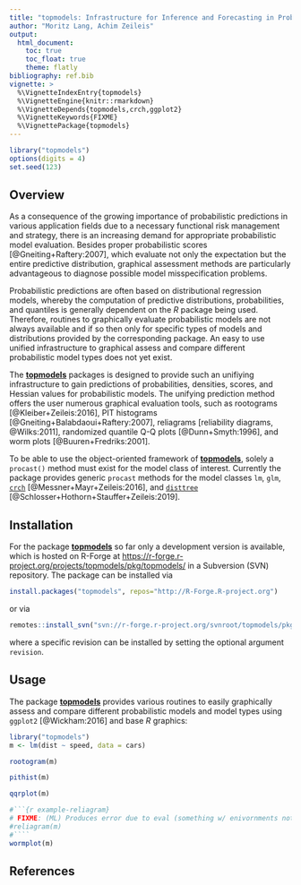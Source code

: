 ```yaml
---
title: "topmodels: Infrastructure for Inference and Forecasting in Probabilistic Models"
author: "Moritz Lang, Achim Zeileis"
output:
  html_document:
    toc: true
    toc_float: true
    theme: flatly
bibliography: ref.bib
vignette: >
  %\VignetteIndexEntry{topmodels}
  %\VignetteEngine{knitr::rmarkdown}
  %\VignetteDepends{topmodels,crch,ggplot2}
  %\VignetteKeywords{FIXME}
  %\VignettePackage{topmodels}
---
```


```r
library("topmodels")
options(digits = 4)
set.seed(123)
```

## Overview

As a consequence of the growing importance of probabilistic predictions in
various application fields due to a necessary functional risk management and
strategy, there is an increasing demand for appropriate probabilistic model
evaluation. Besides proper probabilistic scores [@Gneiting+Raftery:2007], which
evaluate not only the expectation but the entire predictive distribution,
graphical assessment methods are particularly advantageous to diagnose possible
model misspecification problems.

Probabilistic predictions are often based on distributional regression models,
whereby the computation of predictive distributions, probabilities, and
quantiles is generally dependent on the *R* package being used. Therefore,
routines to graphically evaluate probabilistic models are not always available
and if so then only for specific types of models and distributions provided by
the corresponding package. An easy to use unified infrastructure to graphical
assess and compare different probabilistic model types does not yet exist.

The
[**topmodels**](https://r-forge.r-project.org/projects/topmodels/pkg/topmodels/)
packages is designed to provide such an unifiying infrastructure to gain
predictions of probabilities, densities, scores, and Hessian values for
probabilistic models. The unifying prediction method offers the user numerous
graphical evaluation tools, such as rootograms [@Kleiber+Zeileis:2016], PIT
histograms [@Gneiting+Balabdaoui+Raftery:2007], reliagrams [reliability
diagrams, @Wilks:2011], randomized quantile Q-Q plots [@Dunn+Smyth:1996], and
worm plots [@Buuren+Fredriks:2001]. 

To be able to use the object-oriented framework of
[**topmodels**](https://r-forge.r-project.org/projects/topmodels/pkg/topmodels/),
solely a `procast()` method must exist for the model class of interest.
Currently the package provides generic `procast` methods for the model classes
`lm`, `glm`, [`crch`](https://CRAN.R-project.org/package=crch)
[@Messner+Mayr+Zeileis:2016], and
[`disttree`](https://r-forge.r-project.org/projects/partykit/pkg/disttree/)
[@Schlosser+Hothorn+Stauffer+Zeileis:2019].


## Installation

For the package
[**topmodels**](https://r-forge.r-project.org/projects/topmodels/pkg/topmodels/)
so far only a development version is available, which is hosted on R-Forge at
<https://r-forge.r-project.org/projects/topmodels/pkg/topmodels/> in a
Subversion (SVN) repository. The package can be installed via

```r
install.packages("topmodels", repos="http://R-Forge.R-project.org")
```

or via 

```r
remotes::install_svn("svn://r-forge.r-project.org/svnroot/topmodels/pkg/topmodels")
```

where a specific revision can be installed by setting the optional argument `revision`.


## Usage

The package
[**topmodels**](https://r-forge.r-project.org/projects/topmodels/pkg/topmodels/)
provides various routines to easily graphically assess and compare different
probabilistic models and model types using `ggplot2` [@Wickham:2016] and base
*R* graphics:

```r
library("topmodels")
m <- lm(dist ~ speed, data = cars)
```

```r
rootogram(m)
```

```r
pithist(m)
```

```r
qqrplot(m)
```

```r
#```{r example-reliagram}
# FIXME: (ML) Produces error due to eval (something w/ enivornments not properly set?!)
#reliagram(m)
#````
wormplot(m)
```

## References


